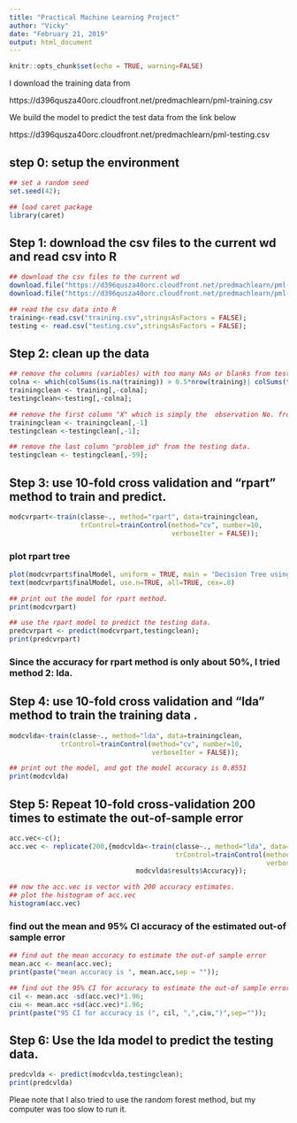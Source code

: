 ```yaml
---
title: "Practical Machine Learning Project"
author: "Vicky"
date: "February 21, 2019"
output: html_document
---
```


```r
knitr::opts_chunk$set(echo = TRUE, warning=FALSE)
```

I download the training data from

https://d396qusza40orc.cloudfront.net/predmachlearn/pml-training.csv

We build the model to predict the test data from the link below

https://d396qusza40orc.cloudfront.net/predmachlearn/pml-testing.csv

## step 0: setup the environment
```r
## set a random seed 
set.seed(42);

## load caret package
library(caret)

```
## Step 1: download the csv files to the current wd and read csv into R

```r
## download the csv files to the current wd
download.file("https://d396qusza40orc.cloudfront.net/predmachlearn/pml-training.csv", destfile = "training.csv", method = "curl")
download.file("https://d396qusza40orc.cloudfront.net/predmachlearn/pml-testing.csv", destfile = "testing.csv", method = "curl")

## read the csv data into R
training<-read.csv("training.csv",stringsAsFactors = FALSE);
testing <- read.csv("testing.csv",stringsAsFactors = FALSE);
```

## Step 2: clean up the data
```r
## remove the columns (variables) with too many NAs or blanks from testing and training data
colna <- which(colSums(is.na(training)) > 0.5*nrow(training)| colSums(training=="")> 0.5*nrow(training));
trainingclean <- training[,-colna];
testingclean<-testing[,-colna];

## remove the first column "X" which is simply the  observation No. from training and testing sets.
trainingclean <- trainingclean[,-1]
testingclean <-testingclean[,-1];

## remove the last column "problem_id" from the testing data. 
testingclean <- testingclean[,-59];
```

## Step 3: use 10-fold cross validation and "rpart" method to train and predict.

```r
modcvrpart<-train(classe~., method="rpart", data=trainingclean, 
                  trControl=trainControl(method="cv", number=10, 
                                         verboseIter = FALSE));
```

### plot rpart tree


```r

plot(modcvrpart$finalModel, uniform = TRUE, main = "Decision Tree using rpart Method");
text(modcvrpart$finalModel, use.n=TRUE, all=TRUE, cex=.8)

## print out the model for rpart method.
print(modcvrpart)

## use the rpart model to predict the testing data. 
predcvrpart <- predict(modcvrpart,testingclean);
print(predcvrpart)
```

### Since the accuracy for rpart method is only about 50%, I tried method 2: lda. 

## Step 4: use 10-fold cross validation and "lda" method to train the training data .
```r

modcvlda<-train(classe~., method="lda", data=trainingclean, 
             trControl=trainControl(method="cv", number=10, 
                                    verboseIter = FALSE));

## print out the model, and got the model accuracy is 0.8551
print(modcvlda)
```

## Step 5: Repeat 10-fold cross-validation 200 times to estimate the out-of-sample error
```r
acc.vec<-c();
acc.vec <- replicate(200,{modcvlda<-train(classe~., method="lda", data=trainingclean, 
                                          trControl=trainControl(method="cv", number=10, 
                                                                 verboseIter = FALSE));
                                modcvlda$results$Accuracy});
```

```r
## now the acc.vec is vector with 200 accuracy estimates. 
## plot the histogram of acc.vec
histogram(acc.vec)
```
### find out the mean and 95% CI accuracy of the estimated out-of sample error

```r
## find out the mean accuracy to estimate the out-of sample error
mean.acc <- mean(acc.vec);
print(paste("mean accuracy is ", mean.acc,sep = ""));

## find out the 95% CI for accuracy to estimate the out-of sample error
cil <- mean.acc -sd(acc.vec)*1.96;
ciu <- mean.acc +sd(acc.vec)*1.96;
print(paste("95 CI for accuracy is (", cil, ",",ciu,")",sep=""));
```

## Step 6: Use the lda model to predict the testing data. 
```r
predcvlda <- predict(modcvlda,testingclean);
print(predcvlda)
```

Pleae note that I also tried to use the random forest method, but my computer was too slow to run it. 